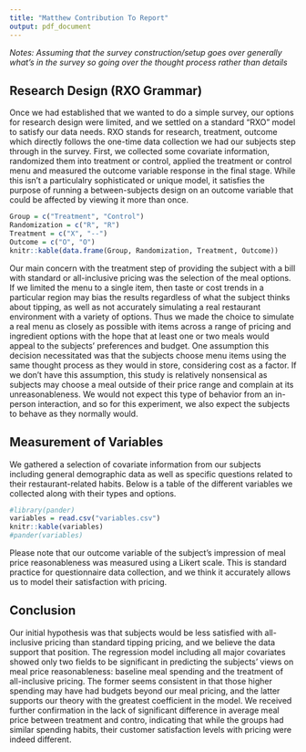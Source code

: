 ```yaml
---
title: "Matthew Contribution To Report"
output: pdf_document
---
```


*Notes: Assuming that the survey construction/setup goes over generally what's in the survey so going over the thought process rather than details*

## Research Design (RXO Grammar)

Once we had established that we wanted to do a simple survey, our options for research design were limited, and we settled on a standard "RXO" model to satisfy our data needs. RXO stands for research, treatment, outcome which directly follows the one-time data collection we had our subjects step through in the survey.  First, we collected some covariate information, randomized them into treatment or control, applied the treatment or control menu and measured the outcome variable response in the final stage. While this isn't a particulalry sophisticated or unique model, it satisfies the purpose of running a between-subjects design on an outcome variable that could be affected by viewing it more than once. 

```r
Group = c("Treatment", "Control")
Randomization = c("R", "R")
Treatment = c("X", "--")
Outcome = c("O", "O")
knitr::kable(data.frame(Group, Randomization, Treatment, Outcome))
```

Our main concern with the treatment step of providing the subject with a bill with standard or all-inclusive pricing was the selection of the meal options. If we limited the menu to a single item, then taste or cost trends in a particular region may bias the results regardless of what the subject thinks about tipping, as well as not accurately simulating a real restaurant environment with a variety of options. Thus we made the choice to simulate a real menu as closely as possible with items across a range of pricing and ingredient options with the hope that at least one or two meals would appeal to the subjects' preferences and budget. One assumption this decision necessitated was that the subjects choose menu items using the same thought process as they would in store, considering cost as a factor. If we don't have this assumption, this study is relatively nonsensical as subjects may choose a meal outside of their price range and complain at its unreasonableness. We would not expect this type of behavior from an in-person interaction, and so for this experiment, we also expect the subjects to behave as they normally would.

## Measurement of Variables

We gathered a selection of covariate information from our subjects including general demographic data as well as specific questions related to their restaurant-related habits. Below is a table of the different variables we collected along with their types and options.

```r
#library(pander)
variables = read.csv("variables.csv")
knitr::kable(variables)
#pander(variables)
```

Please note that our outcome variable of the subject's impression of meal price reasonableness was measured using a Likert scale. This is standard practice for questionnaire data collection, and we think it accurately allows us to model their satisfaction with pricing. 

## Conclusion

Our initial hypothesis was that subjects would be less satisfied with all-inclusive pricing than standard tipping pricing, and we believe the data support that position. The regression model including all major covariates showed only two fields to be significant in predicting the subjects' views on meal price reasonableness: baseline meal spending and the treatment of all-inclusive pricing. The former seems consistent in that those higher spending may have had budgets beyond our meal pricing, and the latter supports our theory with the greatest coefficient in the model. We received further confirmation in the lack of significant difference in average meal price between treatment and contro, indicating that while the groups had similar spending habits, their customer satisfaction levels with pricing were indeed different. 




